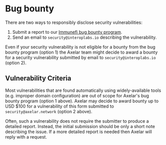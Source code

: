 # Bug bounty

There are two ways to responsibly disclose security vulnerabilities:

1. Submit a report to our <a href="https://immunefi.com/bounty/axelarnetwork/" target="_blank" rel="noreferrer noopener" class="nx-text-primary-600 nx-underline nx-decoration-from-font [text-underline-position:from-font]">Immunefi bug bounty program</a>.
2. Send an email to `security@interoplabs.io` describing the vulnerability.

Even if your security vulnerability is not eligible for a bounty from the bug bounty program (option 1) the Axelar team might decide to award a bounty for a security vulnerability submitted by email to `security@interoplabs.io` (option 2).

## Vulnerability Criteria

Most vulnerabilities that are found automatically using widely-available tools (e.g. improper domain configuration) are out of scope for Axelar's bug bounty program (option 1 above). Axelar may decide to award bounty up to USD $100 for a vulnerability of this form submitted to `security@axelar.network` (option 2 above).

Often, such a vulnerability does not require the submitter to produce a detailed report. Instead, the initial submission should be only a short note describing the issue. If a more detailed report is needed then Axelar will reply with a request.

